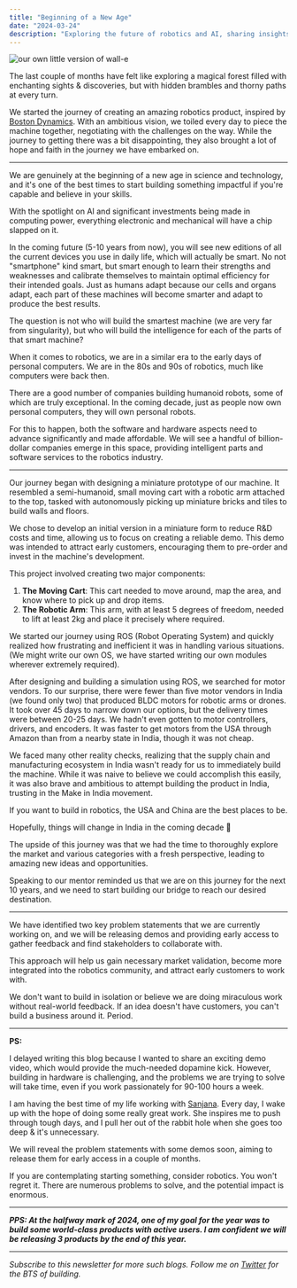 ```yaml
---
title: "Beginning of a New Age"
date: "2024-03-24"
description: "Exploring the future of robotics and AI, sharing insights from building a robotics product and the challenges of hardware development in India."
---
```


![our own little version of wall-e](https://substack-post-media.s3.amazonaws.com/public/images/51d99d43-9644-47c2-869e-2c5edcb11515_4030x2418.heic)

The last couple of months have felt like exploring a magical forest filled with enchanting sights & discoveries, but with hidden brambles and thorny paths at every turn.

We started the journey of creating an amazing robotics product, inspired by [Boston Dynamics](https://youtu.be/8WZoVJIV9V0?si=u63bPt1Mf_mLj7J5).
With an ambitious vision, we toiled every day to piece the machine together, negotiating with the challenges on the way.
While the journey to getting there was a bit disappointing, they also brought a lot of hope and faith in the journey we have embarked on.

---

We are genuinely at the beginning of a new age in science and technology, and it's one of the best times to start building something impactful if you're capable and believe in your skills.

With the spotlight on AI and significant investments being made in computing power, everything electronic and mechanical will have a chip slapped on it.

In the coming future (5-10 years from now), you will see new editions of all the current devices you use in daily life, which will actually be smart.
No not "smartphone" kind smart, but smart enough to learn their strengths and weaknesses and calibrate themselves to maintain optimal efficiency for their intended goals.
Just as humans adapt because our cells and organs adapt, each part of these machines will become smarter and adapt to produce the best results.

The question is not who will build the smartest machine (we are very far from singularity), but who will build the intelligence for each of the parts of that smart machine?

When it comes to robotics, we are in a similar era to the early days of personal computers. We are in the 80s and 90s of robotics, much like computers were back then.

There are a good number of companies building humanoid robots, some of which are truly exceptional. In the coming decade, just as people now own personal computers, they will own personal robots.

For this to happen, both the software and hardware aspects need to advance significantly and made affordable.
We will see a handful of billion-dollar companies emerge in this space, providing intelligent parts and software services to the robotics industry.

---

Our journey began with designing a miniature prototype of our machine. It resembled a semi-humanoid, small moving cart with a robotic arm attached to the top, tasked with autonomously picking up miniature bricks and tiles to build walls and floors.

We chose to develop an initial version in a miniature form to reduce R&D costs and time, allowing us to focus on creating a reliable demo. This demo was intended to attract early customers, encouraging them to pre-order and invest in the machine's development.

This project involved creating two major components:

1. **The Moving Cart**: This cart needed to move around, map the area, and know where to pick up and drop items.
2. **The Robotic Arm**: This arm, with at least 5 degrees of freedom, needed to lift at least 2kg and place it precisely where required.

We started our journey using ROS (Robot Operating System) and quickly realized how frustrating and inefficient it was in handling various situations. (We might write our own OS, we have started writing our own modules wherever extremely required).

After designing and building a simulation using ROS, we searched for motor vendors. To our surprise, there were fewer than five motor vendors in India (we found only two) that produced BLDC motors for robotic arms or drones.
It took over 45 days to narrow down our options, but the delivery times were between 20-25 days. We hadn't even gotten to motor controllers, drivers, and encoders.
It was faster to get motors from the USA through Amazon than from a nearby state in India, though it was not cheap.

We faced many other reality checks, realizing that the supply chain and manufacturing ecosystem in India wasn't ready for us to immediately build the machine.
While it was naive to believe we could accomplish this easily, it was also brave and ambitious to attempt building the product in India, trusting in the Make in India movement.

If you want to build in robotics, the USA and China are the best places to be.

Hopefully, things will change in India in the coming decade 🤞

The upside of this journey was that we had the time to thoroughly explore the market and various categories with a fresh perspective, leading to amazing new ideas and opportunities.

Speaking to our mentor reminded us that we are on this journey for the next 10 years, and we need to start building our bridge to reach our desired destination.

---

We have identified two key problem statements that we are currently working on, and we will be releasing demos and providing early access to gather feedback and find stakeholders to collaborate with.

This approach will help us gain necessary market validation, become more integrated into the robotics community, and attract early customers to work with.

We don't want to build in isolation or believe we are doing miraculous work without real-world feedback. If an idea doesn't have customers, you can't build a business around it. Period.

---

**PS:**

I delayed writing this blog because I wanted to share an exciting demo video, which would provide the much-needed dopamine kick. However, building in hardware is challenging, and the problems we are trying to solve will take time, even if you work passionately for 90-100 hours a week.

I am having the best time of my life working with [Sanjana](https://x.com/sanjana_dev9). Every day, I wake up with the hope of doing some really great work. She inspires me to push through tough days, and I pull her out of the rabbit hole when she goes too deep & it's unnecessary.

We will reveal the problem statements with some demos soon, aiming to release them for early access in a couple of months.

If you are contemplating starting something, consider robotics. You won't regret it. There are numerous problems to solve, and the potential impact is enormous.

---

**_PPS: At the halfway mark of 2024, one of my goal for the year was to build some world-class products with active users. I am confident we will be releasing 3 products by the end of this year._**

---

_Subscribe to this newsletter for more such blogs.
Follow me on [Twitter](https://x.com/sourav_bz) for the BTS of building._
